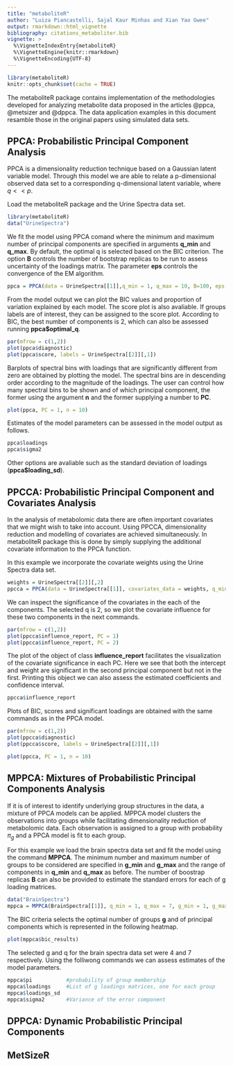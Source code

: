 ```yaml
---
title: "metaboliteR"
author: "Luiza Piancastelli, Sajal Kaur Minhas and Xian Yao Gwee"
output: rmarkdown::html_vignette
bibliography: citations_metaboliter.bib
vignette: >
  %\VignetteIndexEntry{metaboliteR}
  %\VignetteEngine{knitr::rmarkdown}
  %\VignetteEncoding{UTF-8}
---
```


```r
library(metaboliteR)
knitr::opts_chunk$set(cache = TRUE)
```

The metaboliteR package contains implementation of the methodologies developed for analyzing metabolite data proposed in the articles @ppca, @metsizer and @dppca. The data application examples in this document resamble those in the original papers using simulated data sets.

## PPCA: Probabilistic Principal Component Analysis

PPCA is a dimensionality reduction technique based on a Gaussian latent variable model. Through this model we are able to relate a p-dimensional observed data set to a corresponding q-dimensional latent variable, where $q<<p$. 

Load the metaboliteR package and the Urine Spectra data set.
```r
library(metaboliteR)
data("UrineSpectra")
```

We fit the model using PPCA comand where the minimum and maximum number of principal components are specified in arguments **q_min** and **q_max**. By default, the optimal q is selected based on the BIC criterion. The option **B** controls the number of bootstrap replicas to be run to assess uncertainty of the loadings matrix. The parameter **eps** controls the convergence of the EM algorithm.

```r
ppca = PPCA(data = UrineSpectra[[1]],q_min = 1, q_max = 10, B=100, eps = 0.1)
```

From the model output we can plot the BIC values and proportion of variation explained by each model. The score plot is also avaliable. If groups labels are of interest, they can be assigned to the score plot. According to BIC, the best number of components is 2, which can also be assessed running **ppca$optimal_q**.

```r
par(mfrow = c(1,2))
plot(ppca$diagnostic)
plot(ppca$score, labels = UrineSpectra[[2]][,1])
```


Barplots of spectral bins with loadings that are significantly different from zero are obtained by plotting the model. The spectral bins are in descending order according to the magnitude of the loadings. The user can control how many spectral bins to be shown and of which principal component, the former using the argument **n** and the former supplying a number to **PC**.

```r
plot(ppca, PC = 1, n = 10)
```

Estimates of the model parameters can be assessed in the model output as follows.
```r
ppca$loadings
ppca$sigma2
```

Other options are avaliable such as the standard deviation of loadings (**ppca$loading_sd**).

## PPCCA: Probabilistic Principal Component and Covariates Analysis

In the analysis of metabolomic data there are often important covariates that we might wish to take into account. Using PPCCA, dimensionality reduction and modelling of covariates are achieved simultaneously. In metaboliteR package this is done by simply supplying the additional covariate information to the PPCA function. 

In this example we incorporate the covariate weights using the Urine Spectra data set.

```r
weights = UrineSpectra[[2]][,2]
ppcca = PPCA(data = UrineSpectra[[1]], covariates_data = weights, q_min = 1, q_max = 10, B =100)
```

We can inspect the significance of the covariates in the each of the components. The selected q is 2, so we plot the covariate influence for these two components in the next commands.

```r
par(mfrow = c(1,2))
plot(ppcca$influence_report, PC = 1)
plot(ppcca$influence_report, PC = 2)
```

The plot of the object of class **influence_report** facilitates the visualization of the covariate significance in each PC. Here we see that both the intercept and weight are significant in the second principal component but not in the first. Printing this object we can also assess the estimated coefficients and confidence interval.

```r
ppcca$influence_report
```

Plots of BIC, scores and significant loadings are obtained with the same commands as in the PPCA model.

```r
par(mfrow = c(1,2))
plot(ppcca$diagnostic)
plot(ppcca$score, labels = UrineSpectra[[2]][,1])
```

```r
plot(ppcca, PC = 1, n = 10)
```

## MPPCA: Mixtures of Probabilistic Principal Components Analysis

If it is of interest to identify underlying group structures in the data, a mixture of PPCA models can be applied. MPPCA model clusters the observations into groups while facilitating dimensionality reduction of metabolomic data. Each observation is assigned to a group with probability $\pi_g$ and a PPCA model is fit to each group.

For this example we load the brain spectra data set and fit the model using the command __MPPCA__. The minimum number and maximum number of groups to be considered are specified in **g_min** and **g_max** and the range of components in **q_min** and **q_max** as before. The number of boostrap replicas __B__ can also be provided to estimate the standard errors for each of g loading matrices.

```r
data("BrainSpectra")
mppca = MPPCA(BrainSpectra[[1]], q_min = 1, q_max = 7, g_min = 1, g_max = 4, eps = 0.1)
```

The BIC criteria selects the optimal number of groups **g** and of principal components which is represented in the following heatmap.

```r
plot(mppca$bic_results)
```

The selected g and q for the brain spectra data set were 4 and 7 respectively. Using the folliwong commands we can assess estimates of the model parameters.

```r
mppca$pi           #probability of group membership
mppca$loadings     #List of g loadings matrices, one for each group
mppca$loadings_sd 
mppca$sigma2       #Variance of the error component
```




## DPPCA: Dynamic Probabilistic Principal Components 


## MetSizeR



